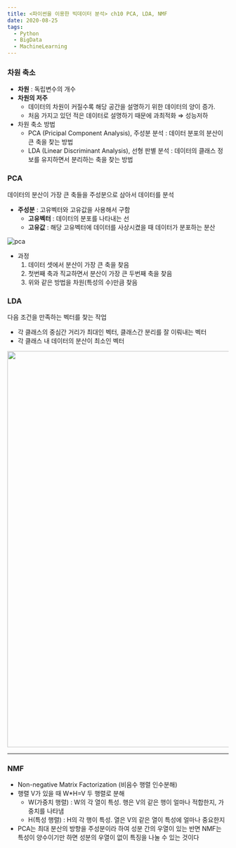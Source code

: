 ```yaml
---
title: <파이썬을 이용한 빅데이터 분석> ch10 PCA, LDA, NMF
date: 2020-08-25
tags:
  - Python
  - BigData
  - MachineLearning
---
```


### 차원 축소

- **차원** : 독립변수의 개수
- **차원의 저주**
    - 데이터의 차원이 커질수록 해당 공간을 설명하기 위한 데이터의 양이 증가.
    - 처음 가지고 있던 적은 데이터로 설명하기 때문에 과최적화 ⇒ 성능저하
- 차원 축소 방법
    - PCA (Pricipal Component Analysis), 주성분 분석 : 데이터 분포의 분산이 큰 축을 찾는 방법
    - LDA (Linear Discriminant Analysis), 선형 판별 분석 : 데이터의 클래스 정보를 유지하면서 분리하는 축을 찾는 방법

### PCA

데이터의 분산이 가장 큰 축들을 주성분으로 삼아서 데이터를 분석

- **주성분** : 고유벡터와 고유값을 사용해서 구함
    - **고유벡터** : 데이터의 분포를 나타내는 선
    - **고유값** : 해당 고유벡터에 데이터를 사상시켰을 때 데이터가 분포하는 분산

![pca](https://t1.daumcdn.net/cfile/tistory/996F65335B8A493207?download)

- 과정
    1. 데이터 셋에서 분산이 가장 큰 축을 찾음
    2. 첫번째 축과 직교하면서 분산이 가장 큰 두번째 축을 찾음
    3. 위와 같은 방법을 차원(특성의 수)만큼 찾음

### LDA

다음 조건을 만족하는 벡터를 찾는 작업

- 각 클래스의 중심간 거리가 최대인 벡터, 클래스간 분리를 잘 이뤄내는 벡터
- 각 클래스 내 데이터의 분산이 최소인 벡터

<img src="https://i.imgur.com/6ggd2F0.png" style="width : 900px">

---

### NMF

- Non-negative Matrix Factorization (비음수 행렬 인수분해)
- 행렬 V가 있을 때 W*H=V 두 행렬로 분해
    - W(가중치 행렬) : W의 각 열이 특성. 행은 V의 같은 행이 얼마나 적합한지, 가중치를 나타냄
    - H(특성 행렬) : H의 각 행이 특성. 열은 V의 같은 열이 특성에 얼마나 중요한지
- PCA는 최대 분산의 방향을 주성분이라 하여 성분 간의 우열이 있는 반면 
NMF는 특성이 양수이기만 하면 성분의 우열이 없이 특징을 나눌 수 있는 것이다